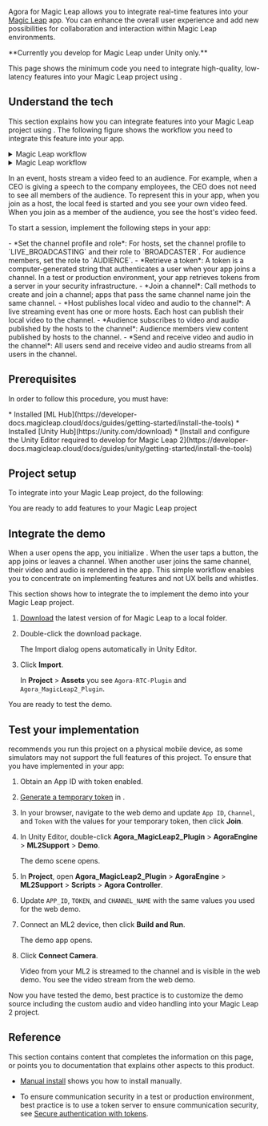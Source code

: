
Agora <Vg k = "VSDK"/> for Magic Leap allows you to integrate real-time <Vpd k="PRODUCT" /> features into your [Magic
Leap](https://www.magicleap.com/) app. You can enhance the overall user experience and add new possibilities for collaboration and
interaction within Magic Leap environments.

<PlatformWrapper notAllowed="unity">
**Currently you develop for Magic Leap under Unity only.**
</PlatformWrapper>

<PlatformWrapper platform="unity">

This page shows the minimum code you need to integrate high-quality, low-latency <Vpd k="PRODUCT" /> features into your Magic Leap project using <Vpd k="SDK" />.


## Understand the tech

This section explains how you can integrate <Vpd k="PRODUCT" /> features into your Magic Leap project using <Vpd k="SDK" />. The following figure shows the workflow you need to integrate this feature into your app.

<ProductWrapper product="video-calling">
<details>
<summary>Magic Leap <Vg k="VIDEO"/> workflow</summary>

![Video Calling Web UIKit](/images/video-calling/video-call.svg)
</details>
</ProductWrapper>

<ProductWrapper product="interactive-live-streaming">
<details>
<summary>Magic Leap <Vg k="ILS"/> workflow</summary>

![Video Calling Web UIKit](/images/interactive-live-streaming/get-started-sdk-livestreaming.png)
</details>

In an <Vpd k="PRODUCT" /> event, hosts stream a video feed to an audience. For example, when a CEO is giving a speech to the company employees, the CEO does not need to see all members of the audience. To represent this in your app, when you join as a host, the local feed is started and  you see your own video feed. When you join as a member of the audience, you see the host's video feed.
</ProductWrapper>


To start a session, implement the following steps in your app:

<ProductWrapper product="interactive-live-streaming">
- *Set the channel profile and role*: For hosts, set the channel profile to `LIVE_BROADCASTING` and their role to `BROADCASTER`. For audience members, set the role to `AUDIENCE`.
</ProductWrapper>
- *Retrieve a token*: A token is a computer-generated string that authenticates a user when your app joins a channel. In a test or production environment, your app retrieves tokens from a server in your security infrastructure.
- *Join a channel*: Call methods to create and join a channel; apps that pass the same channel name join the same channel.
<ProductWrapper product="interactive-live-streaming">
- *Host publishes local video and audio to the channel*: A live streaming event has one or more hosts. Each host can publish their local video to the channel.
- *Audience subscribes to video and audio published by the hosts to the channel*: Audience members view content published by hosts to the channel.
</ProductWrapper>
<ProductWrapper product="video-calling">
- *Send and receive video and audio in the channel*: All users send and receive video and audio streams from all users in the channel.
</ProductWrapper>

## Prerequisites

In order to follow this procedure, you must have:

<Prerequisites />
* Installed [ML Hub](https://developer-docs.magicleap.cloud/docs/guides/getting-started/install-the-tools)
* Installed [Unity Hub](https://unity.com/download)
* [Install and configure the Unity Editor required to develop for Magic Leap 2](https://developer-docs.magicleap.cloud/docs/guides/unity/getting-started/install-the-tools)
 
## Project setup

To integrate <Vpd k="PRODUCT" /> into your Magic Leap project, do the following:

<ProjectSetup />

You are ready to add <Vpd k="PRODUCT" /> features to your Magic Leap project

## Integrate the <Vpd k="PRODUCT" /> demo

When a user opens the app, you initialize <Vg k="ENGINE" />. When the user taps a button, the app joins or leaves a channel. When another user joins the same channel, their video and audio is rendered in the app. This simple workflow enables you to concentrate on implementing <Vg k="COMPANY"/> features and not UX bells and whistles.

This section shows how to integrate the <Vpd k="SDK" />  to implement the <Vpd k="PRODUCT" />  demo into your Magic
  Leap project.

1. [Download](/sdks) the latest version of <Vpd k="SDK" /> for Magic Leap to a local folder.

1. Double-click the download package.

    The Import dialog opens automatically in Unity Editor.

1. Click **Import**.

    In **Project** > **Assets** you see `Agora-RTC-Plugin` and `Agora_MagicLeap2_Plugin`.

You are ready to test the demo.

## Test your implementation

<Vg k="COMPANY"/> recommends you run this project on a physical mobile device, as some simulators may not support the full features of this project. To ensure that you have implemented <Vpd k="PRODUCT" /> in your app:

1. Obtain an App ID with token enabled.

1. [Generate a temporary token](../get-started/manage-agora-account#generate-a-temporary-token) in <Vg k="CONSOLE" />.

1. In your browser, navigate to the <Link target="_blank" to="{{Global.DEMO_BASIC_VIDEO_CALL_URL}}"><Vg k="COMPANY" /> web demo</Link> and update `App ID`, `Channel`, and `Token` with the values for your temporary token, then click **Join**.

1. In Unity Editor, double-click **Agora_MagicLeap2_Plugin** > **AgoraEngine** > **ML2Support** > **Demo**.

    The demo scene opens.

1. In **Project**, open **Agora_MagicLeap2_Plugin** > **AgoraEngine** > **ML2Support** > **Scripts** > **Agora
  Controller**.

1. Update `APP_ID`, `TOKEN`, and `CHANNEL_NAME` with the same values you used for the web demo.

1. Connect an ML2 device, then click **Build and Run**.

    The demo app opens.

1. Click **Connect Camera**.

    Video from your ML2 is streamed to the channel and is visible in the web demo. You see the video stream from the
  web demo.

Now you have tested the demo, best practice is to customize the demo source including the custom audio and video
  handling into your Magic Leap 2 project.

## Reference

This section contains content that completes the information on this page, or points you to documentation that explains other aspects to this product.

- [Manual install](../reference/downloads) shows you how to install <Vpd k="SDK" /> manually.

- To ensure communication security in a test or production environment, best practice is to use a token server to ensure communication security, see [Secure authentication with tokens](../token-authentication/authentication-workflow).

<Reference />

</PlatformWrapper>